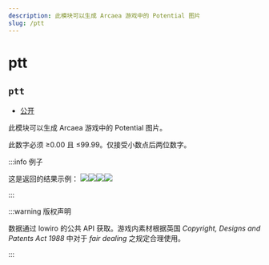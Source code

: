 ```yaml
---
description: 此模块可以生成 Arcaea 游戏中的 Potential 图片
slug: /ptt
---
```


# ptt

## `ptt`

- [公开](permissions)

此模块可以生成 Arcaea 游戏中的 Potential 图片。

此数字必须 ≥0.00 且 ≤99.99。仅接受小数点后两位数字。

:::info 例子

这是返回的结果示例： ![](https://z1.ax1x.com/2023/11/18/piNuRht.png)![](https://z1.ax1x.com/2023/11/18/piNKE36.png)![](https://z1.ax1x.com/2023/11/18/piNKVgK.png)![](https://z1.ax1x.com/2023/11/18/piNKZjO.png)

:::

:::warning 版权声明

数据通过 lowiro 的公共 API 获取。游戏内素材根据英国 _Copyright, Designs and Patents Act 1988_ 中对于 _fair dealing_ 之规定合理使用。

:::
